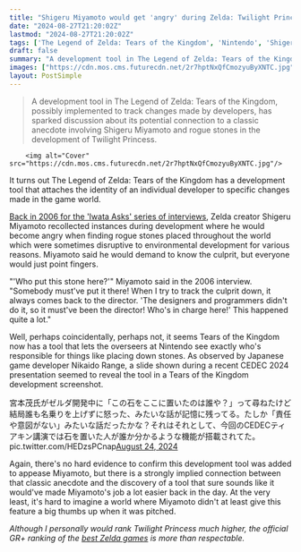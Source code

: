 ```yaml
---
title: "Shigeru Miyamoto would get 'angry' during Zelda: Twilight Princess development and ask things like 'who put this stone here' – now Tears of the Kingdom has a tool for that"
date: "2024-08-27T21:20:02Z"
lastmod: "2024-08-27T21:20:02Z"
tags: ['The Legend of Zelda: Tears of the Kingdom', 'Nintendo', 'Shigeru Miyamoto', 'Development Tool', 'CEDEC 2024']
draft: false
summary: "A development tool in The Legend of Zelda: Tears of the Kingdom, possibly implemented to track changes made by developers, has sparked discussion about its potential connection to a classic anecdote involving Shigeru Miyamoto and rogue stones in the development of Twilight Princess."
images: ["https://cdn.mos.cms.futurecdn.net/2r7hptNxQfCmozyuByXNTC.jpg"]
layout: PostSimple
---
```

> A development tool in The Legend of Zelda: Tears of the Kingdom, possibly implemented to track changes made by developers, has sparked discussion about its potential connection to a classic anecdote involving Shigeru Miyamoto and rogue stones in the development of Twilight Princess.


        <img alt="Cover" src="https://cdn.mos.cms.futurecdn.net/2r7hptNxQfCmozyuByXNTC.jpg"/>
        
It turns out The Legend of Zelda: Tears of the Kingdom has a development tool that attaches the identity of an individual developer to specific changes made in the game world.

[Back in 2006 for the 'Iwata Asks' series of interviews](https://iwataasks.nintendo.com/interviews/wii/twilight_princess/0/7/), Zelda creator Shigeru Miyamoto recollected instances during development where he would become angry when finding rogue stones placed throughout the world which were sometimes disruptive to environmental development for various reasons. Miyamoto said he would demand to know the culprit, but everyone would just point fingers.

"'Who put this stone here?'" Miyamoto said in the 2006 interview. "Somebody must've put it there! When I try to track the culprit down, it always comes back to the director. 'The designers and programmers didn't do it, so it must've been the director! Who's in charge here!' This happened quite a lot."

Well, perhaps coincidentally, perhaps not, it seems Tears of the Kingdom now has a tool that lets the overseers at Nintendo see exactly who's responsible for things like placing down stones. As observed by Japanese game developer Nikaido Range, a slide shown during a recent CEDEC 2024 presentation seemed to reveal the tool in a Tears of the Kingdom development screenshot.

宮本茂氏がゼルダ開発中に「この石をここに置いたのは誰や？」って尋ねたけど結局誰も名乗りを上げずに怒った、みたいな話が記憶に残ってる。たしか「責任や意図がない」みたいな話だったかな？それはそれとして、今回のCEDECティアキン講演では石を置いた人が誰か分かるような機能が搭載されてた。 pic.twitter.com/HEDzsPCnap[August 24, 2024](https://twitter.com/R_Nikaido/status/1827252823526142412)

Again, there's no hard evidence to confirm this development tool was added to appease Miyamoto, but there is a strongly implied connection between that classic anecdote and the discovery of a tool that sure sounds like it would've made Miyamoto's job a lot easier back in the day. At the very least, it's hard to imagine a world where Miyamoto didn't at least give this feature a big thumbs up when it was pitched.

*Although I personally would rank Twilight Princess much higher, the official GR+ ranking of the *[<em>best Zelda games</em>](https://www.gamesradar.com/best-zelda-games/)* is more than respectable.*
        